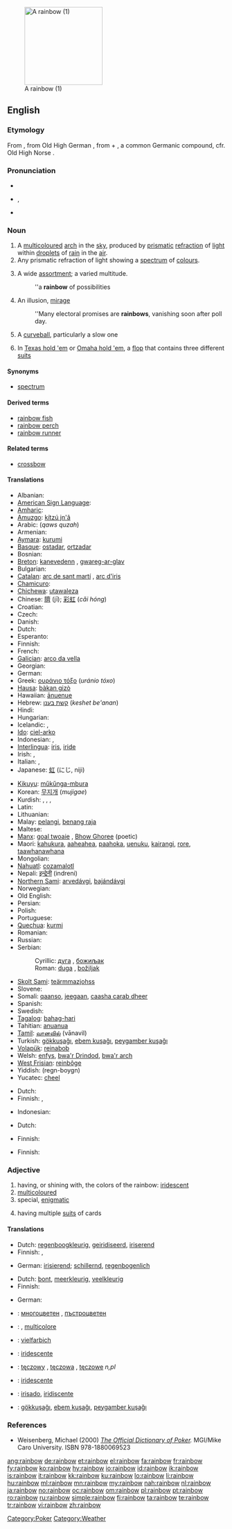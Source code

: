 [[Image:WhereRainbowRises.jpg|thumb|right|180px|A rainbow (1)]]
==English==

===Etymology===
From {{etyl|ang}} {{term|regnboga|reġnboga}}, from Old High German {{term|reganbogo}}, from {{etyl|goh}} {{term|regan||rain}} + {{term|bogo||bow}}, a common Germanic compound, cfr. Old High Norse {{term|regnbogi}}.

===Pronunciation===
* {{audio|En-us-rainbow.ogg|Audio (US)}}
{{wikipedia}}
* {{enPR|rān'bō}}, {{SAMPA|/"reInb@U/}}
* {{IPA|/ˈreɪnbəʊ/}}

===Noun===
{{en-noun}}

# A [[multicoloured]] [[arch]] in the [[sky]], produced by [[prismatic]] [[refraction]] of [[light]] within [[droplet]]s of [[rain]] in the [[air]].
# Any prismatic refraction of light showing a [[spectrum]] of [[colour]]s.
# {{context|often used with “of”}} A wide [[assortment]]; a varied multitude.
#: ''a '''rainbow''' of possibilities
# An illusion, [[mirage]]
#: ''Many electoral promises are '''rainbows''', vanishing soon after poll day.
# {{baseball}} A [[curveball]], particularly a slow one
# {{context|poker slang}} In [[Texas hold 'em]] or [[Omaha hold 'em]], a [[flop]] that contains three different [[suit]]s

====Synonyms====
* {{sense|prismatic reflection}} [[spectrum]]

====Derived terms====
* [[rainbow fish]]
* [[rainbow perch]]
* [[rainbow runner]]

====Related terms====
* [[crossbow]]

====Translations====
{{trans-top|multicoloured arch in the sky}}
* Albanian: {{t+|sq|ylber|m|xs=Albanian}}
* [[American Sign Language]]: {{tø|ase|4@NearTipFinger-PalmBackFingerDown-4@SideTrunkhigh-PalmBackFingerUp RoundVert 4@SideTrunkhigh-PalmBackFingerUp-4@SideTrunkhigh-PalmBackFingerUp|xs=American Sign Language}}
* [[Amharic]]: {{tø|am|ቀስተ ደመና|tr=qästä dëmëna|sc=Ethi}}
* [[Amuzgo]]: [[kítzú jn'â]]
* Arabic: {{Arab|[[قوس قزح]]}} (''qaws quzah'')
* Armenian: {{t-|hy|ծիածան|tr=çiaçan|sc=Armn|xs=Armenian}}
* [[Aymara]]: [[kurumi]]
* [[Basque]]: [[ostadar]], [[ortzadar]]
* Bosnian: {{t-|bs|duga|f}}
* [[Breton]]: [[kanevedenn]] {{f}}, [[gwareg-ar-glav]] {{f}}
* Bulgarian: {{t+|bg|дъга|f|sc=Cyrl}}
* [[Catalan]]: [[arc de sant martí]] {{m}}, [[arc d'iris]] {{m}}
* [[Chamicuro]]: {{tø|ccc|chirapa}}
* [[Chichewa]]: [[utawaleza]]
* Chinese: [[隮]] (jī); [[彩虹]] (''cǎi hóng'')
* Croatian: {{t-|hr|duga|f}}
* Czech: {{t-|cs|duha|f}}
* Danish: {{t-|da|regnbue}}
* Dutch: {{t+|nl|regenboog|m}}
* Esperanto: {{t-|eo|ĉielarko|xs=Esperanto}}
* Finnish: {{t+|fi|sateenkaari}}
* French: {{t+|fr|arc-en-ciel|m}}
* [[Galician]]: [[arco da vella]] {{m}}
* Georgian: {{t-|ka|ცისარტყელა|tr=''c'isartqela''|xs=Georgian}}
* German: {{t+|de|Regenbogen|m}}
* Greek: [[ουράνιο τόξο]] {{n}} (''uránio tóxo'')
* [[Hausa]]: [[bàkan gizò]] {{m}}
* Hawaiian: [[ānuenue]]
* Hebrew: [[קשת בענן]] {{m}} (''keshet be'anan'')
* Hindi: {{t|hi|इन्द्रधनुष |sc=Deva}}
* Hungarian: {{t+|hu|szivárvány}}
* Icelandic: {{t+|is|regnbogi|m}}, {{t+|is|friðarbogi|m}}
* [[Ido]]: [[ciel-arko]]
* Indonesian: {{t+|id|pelangi|xs=Indonesian}}, {{t+|id|bianglala|xs=Indonesian}}
* [[Interlingua]]: [[iris]], [[iride]]
* Irish: {{t+|ga|bogha báistí|m|xs=Irish}}, {{t+|ga|tuar ceatha|m|xs=Irish}}
* Italian: {{t+|it|arcobaleno|m}}, {{t+|it|iride|f}}
* Japanese: [[虹]] (にじ, niji)
{{trans-mid}}
* [[Kikuyu]]: [[műkűnga-mbura]]
* Korean: [[무지개]] (''mujigae'')
* Kurdish: {{t+|ku|keskesor|f}}, {{t+|ku|keskûala|f}}, {{t+|ku|qozeqer|f}}, {{t+|ku|bûka baranê|f}}
* Latin: {{t-|la|arcus|m}}
* Lithuanian: {{t-|lt|vaivorykštė|f|xs=Lithuanian}}
* Malay: [[pelangi]], [[benang raja]]
* Maltese: {{t-|mt|qawsalla|f|xs=Maltese}}
* [[Manx]]: [[goal twoaie]] {{m}}, [[Bhow Ghoree]] {{m}} (poetic)
* Maori: [[kahukura]], [[aaheahea]], [[paahoka]], [[uenuku]], [[kairangi]], [[rore]], [[taawhanawhana]]
* Mongolian: {{t+|mn|солонго|tr=''solongo''|sc=Cyrl|xs=Mongolian}}
* [[Nahuatl]]: [[cozamalotl]]
* Nepali: [[इन्द्रेनी]] (indreni)
* [[Northern Sami]]: [[arvedávgi]], [[bajándávgi]]
* Norwegian: {{t+|no|regnbue}}
* Old English: {{t-|ang|regnboga|alt=reġnboga|xs=Old English}}
* Persian:{{t+|fa|رنگین کمان|tr=rangin kamān|sc=fa-Arab|xs=Persian}}
* Polish: {{t+|pl|tęcza|f}}
* Portuguese: {{t+|pt|arco-íris|m}}
* [[Quechua]]: [[kurmi]]
* Romanian: {{t+|ro|curcubeu|m}}
* Russian: {{t+|ru|радуга|f|tr=raduga|sc=Cyrl}}
* Serbian:
*: Cyrillic: [[дуга#Serbian|дуга]] {{f}}, [[божиљак]] {{m}}
*: Roman: [[duga#Serbian|duga]] {{f}}, [[božiljak]] {{m}}
* [[Skolt Sami]]: [[teärmmazjohss]]
* Slovene: {{t+|sl|mavrica|f}}
* Somali: [[qaanso]], [[jeegaan]], [[caasha carab dheer]]
* Spanish: {{t+|es|arco iris|m}}
* Swedish: {{t+|sv|regnbåge}}
* [[Tagalog]]: [[bahag-hari]]
* Tahitian: [[anuanua]]
* [[Tamil]]: [[வானவில்]] (vānavil)
* Turkish: [[gökkuşağı]], [[ebem kuşağı]], [[peygamber kuşağı]]
* [[Volapük]]: [[reinabob]]
* Welsh: [[enfys]], [[bwa'r Drindod]], [[bwa'r arch]]
* [[West Frisian]]: [[reinbôge]]
* Yiddish: (regn-boygn) {{m}}
* Yucatec: [[cheel]]
{{trans-bottom}}

{{trans-top|prismatic reflection}}
* Dutch: {{t-|nl|prisma|n}}
* Finnish: {{t+|fi|kirjo}}, {{t+|fi|spektri}}
{{trans-mid}}
* Indonesian: {{t+|id|pelangi|xs=Indonesian}}
{{trans-bottom}}

{{trans-top|assortment, varied multitude}}
* Dutch: {{t-|nl|gamma|n}}
{{trans-mid}}
* Finnish: {{t+|fi|kirjo}}
{{trans-bottom}}

{{trans-see|baseball: curveball|curveball}}

{{trans-top|poker: flop containing three different suits}}
* Finnish: {{t+|fi|sateenkaari}}
{{trans-mid}}
{{trans-bottom}}

===Adjective===
{{en-adj|-}}

# having, or shining with, the colors of the rainbow: [[iridescent]]
# [[multicoloured]]
# special, [[enigmatic]]
# {{poker}} having multiple [[suit]]s of cards

====Translations====
{{trans-top|iridescent}}
* Dutch: [[regenboogkleurig]], [[geiridiseerd]], [[iriserend]]
* Finnish: {{t+|fi|kirjava}}, {{t|fi|riemunkirjava}}
{{trans-mid}}
* German: [[irisierend]]; [[schillernd]], [[regenbogenlich]]
{{trans-bottom}}

{{trans-top|multicoloured}}
* Dutch: [[bont]], [[meerkleurig]], [[veelkleurig]]
* Finnish: {{t-|fi|monivärinen}}
{{trans-mid}}
* German: {{t+|de|bunt}}
{{trans-bottom}}

{{checktrans-top}}
* {{ttbc|Bulgarian}}: [[многоцветен]] {{m}}, [[пъстроцветен]] {{m}}
* {{ttbc|French}}: {{t+|fr|iridescent}}, [[multicolore]]
* {{ttbc|German}}: [[vielfarbich]]
* {{ttbc|Interlingua}}: [[iridescente]]
{{trans-mid}}
* {{ttbc|Polish}}: [[tęczowy]] {{m}}, [[tęczowa]] {{f}}, [[tęczowe]] ''n,pl''
* {{ttbc|Portuguese}}: [[iridescente]] {{m|f}}
* {{ttbc|Spanish}}: [[irisado]], [[iridiscente]]
* {{ttbc|Turkish}}: [[gökkuşağı]], [[ebem kuşağı]], [[peygamber kuşağı]]
{{trans-bottom}}

===References===
* Weisenberg, Michael (2000) ''[http://www.poker1.com/mcu/pokerdictionary/mculib_dictionary_info.asp The Official Dictionary of Poker].''  MGI/Mike Caro University.  ISBN 978-1880069523

[[Category:Poker]]
[[Category:Weather]]

[[ang:rainbow]]
[[de:rainbow]]
[[et:rainbow]]
[[el:rainbow]]
[[fa:rainbow]]
[[fr:rainbow]]
[[fy:rainbow]]
[[ko:rainbow]]
[[hy:rainbow]]
[[io:rainbow]]
[[id:rainbow]]
[[ik:rainbow]]
[[is:rainbow]]
[[it:rainbow]]
[[kk:rainbow]]
[[ku:rainbow]]
[[lo:rainbow]]
[[li:rainbow]]
[[hu:rainbow]]
[[ml:rainbow]]
[[mn:rainbow]]
[[my:rainbow]]
[[nah:rainbow]]
[[nl:rainbow]]
[[ja:rainbow]]
[[no:rainbow]]
[[oc:rainbow]]
[[om:rainbow]]
[[pl:rainbow]]
[[pt:rainbow]]
[[ro:rainbow]]
[[ru:rainbow]]
[[simple:rainbow]]
[[fi:rainbow]]
[[ta:rainbow]]
[[te:rainbow]]
[[tr:rainbow]]
[[vi:rainbow]]
[[zh:rainbow]]